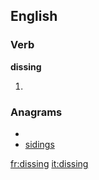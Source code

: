 {{also|Dissing}}
==English==

===Verb===
'''dissing'''

# {{present participle of|[[diss]]}}

===Anagrams===
* {{alphagram|dgiinss}}
* [[sidings#English|sidings]]


[[fr:dissing]]
[[it:dissing]]